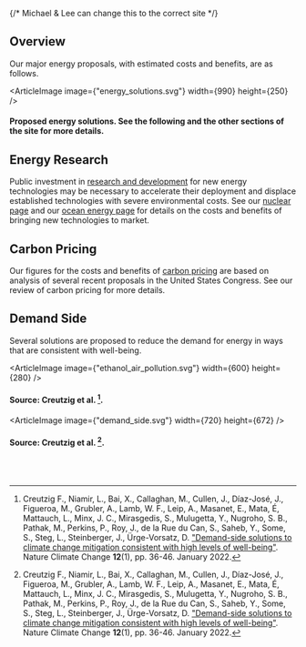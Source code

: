 
<EnergyPriorities />

{/* Michael & Lee can change this to the correct site */}

<div className={`${site}-background-gradient`}>

## Overview
Our major energy proposals, with estimated costs and benefits, are as follows.

<ArticleImage image={"energy_solutions.svg"} width={990} height={250} />
#### Proposed energy solutions. See the following and the other sections of the site for more details.

## Energy Research

Public investment in [research and development](/energy/energy_socioeconomics/policy_se) 
for new energy technologies may be necessary to accelerate their deployment and displace established 
technologies with severe environmental costs. See our 
[nuclear page](/energy/energy_production/nuclear) and our 
[ocean energy page](/energy/energy_production/mhk) for details on the costs and 
benefits of bringing new technologies to market.

## Carbon Pricing

Our figures for the costs and benefits of 
[carbon pricing](/energy/energy_socioeconomics/carbon_pricing_e) are based on analysis 
of several recent proposals in the United States Congress. See our review of carbon pricing for more details.

## Demand Side

Several solutions are proposed to reduce the demand for energy in ways that are consistent with well-being.

<ArticleImage image={"ethanol_air_pollution.svg"} width={600} height={280} />
#### Source: Creutzig et al. [^1].

<ArticleImage image={"demand_side.svg"} width={720} height={672} />
#### Source: Creutzig et al. [^1].

<br></br>
</div>

[^1]: Creutzig F., Niamir, L., Bai, X., Callaghan, M., Cullen, J., Díaz-José, J., Figueroa, M., Grubler, A., Lamb, W. F., Leip, A., Masanet, E., Mata, É, Mattauch, L., Minx, J. C., Mirasgedis, S., Mulugetta, Y., Nugroho, S. B., Pathak, M., Perkins, P., Roy, J., de la Rue du Can, S., Saheb, Y., Some, S., Steg, L., Steinberger, J., Ürge-Vorsatz, D. ["Demand-side solutions to climate change mitigation consistent with high levels of well-being"](https://www.nature.com/articles/s41558-021-01219-y). Nature Climate Change **12**(1), pp. 36-46. January 2022.